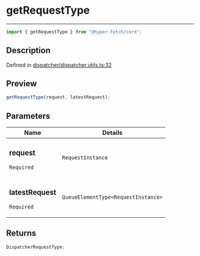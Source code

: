 # getRequestType

<div class="api-docs__separator" data-reactroot="">

---

</div><div class="api-docs__import" data-reactroot="">

```ts
import { getRequestType } from "@hyper-fetch/core";
```

</div><div class="api-docs__section">

## Description

</div><div class="api-docs__description"><span class="api-docs__do-not-parse">

</span></div><p class="api-docs__definition">

Defined in
[dispatcher/dispatcher.utils.ts:32](https://github.com/BetterTyped/hyper-fetch/blob/c44d728f/packages/core/src/dispatcher/dispatcher.utils.ts#L32)

</p><div class="api-docs__section">

## Preview

</div><div class="api-docs__preview fn">

```ts
getRequestType(request, latestRequest);
```

</div><div class="api-docs__section">

## Parameters

</div>
<div class="api-docs__parameters">
<table>
<thead><tr><th>Name</th><th>Details</th></tr></thead>
<tbody><tr param-data="request"><td class="api-docs__param-name required">

### request

`Required`

</td><td class="api-docs__param-type">

`RequestInstance`

</td></tr><tr param-data="latestRequest"><td class="api-docs__param-name required">

### latestRequest

`Required`

</td><td class="api-docs__param-type">

`QueueElementType<RequestInstance>`

</td></tr></tbody></table></div><div class="api-docs__section">

## Returns

</div><div class="api-docs__returns">

```ts
DispatcherRequestType;
```

</div>
